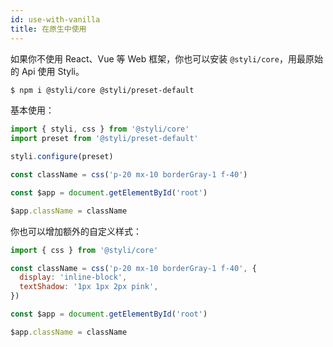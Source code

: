 ```yaml
---
id: use-with-vanilla
title: 在原生中使用
---
```


如果你不使用 React、Vue 等 Web 框架，你也可以安装 `@styli/core`，用最原始的 Api 使用 Styli。

```bash
$ npm i @styli/core @styli/preset-default
```

基本使用：

```jsx
import { styli, css } from '@styli/core'
import preset from '@styli/preset-default'

styli.configure(preset)

const className = css('p-20 mx-10 borderGray-1 f-40')

const $app = document.getElementById('root')

$app.className = className
```

你也可以增加额外的自定义样式：

```jsx
import { css } from '@styli/core'

const className = css('p-20 mx-10 borderGray-1 f-40', {
  display: 'inline-block',
  textShadow: '1px 1px 2px pink',
})

const $app = document.getElementById('root')

$app.className = className
```

